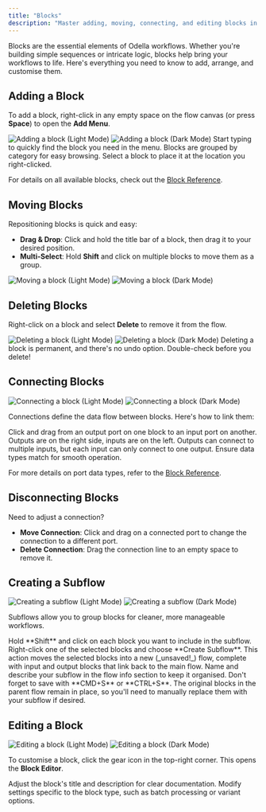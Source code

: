 ```yaml
---
title: "Blocks"
description: "Master adding, moving, connecting, and editing blocks in Odella workflows"
---
```



Blocks are the essential elements of Odella workflows. Whether you're building simple sequences or intricate logic, blocks help bring your workflows to life. Here's everything you need to know to add, arrange, and customise them.

## Adding a Block

To add a block, right-click in any empty space on the flow canvas (or press **Space**) to open the **Add Menu**.

<Frame>
  <img src="/assets/block_add_light.gif" alt="Adding a block (Light Mode)" className="dark:hidden" />
  <img src="/assets/block_add_dark.gif" alt="Adding a block (Dark Mode)" className="hidden dark:block" />
</Frame>

<CardGroup cols={2}>
  <Card title="Search & Select">
    Start typing to quickly find the block you need in the menu.
  </Card>
  <Card title="Organised by Category">
    Blocks are grouped by category for easy browsing. Select a block to place it at the location you right-clicked.
  </Card>
</CardGroup>

For details on all available blocks, check out the [Block Reference](../../block-reference).

## Moving Blocks

Repositioning blocks is quick and easy:

- **Drag & Drop**: Click and hold the title bar of a block, then drag it to your desired position.
- **Multi-Select**: Hold **Shift** and click on multiple blocks to move them as a group.

<Frame>
  <img src="/assets/block_move_light.gif" alt="Moving a block (Light Mode)" className="block dark:hidden" />
  <img src="/assets/block_move_dark.gif" alt="Moving a block (Dark Mode)" className="hidden dark:block" />
</Frame>

## Deleting Blocks

Right-click on a block and select **Delete** to remove it from the flow.
<Frame>
  <img src="/assets/block_delete_light.gif" alt="Deleting a block (Light Mode)" className="block dark:hidden" />
  <img src="/assets/block_delete_dark.gif" alt="Deleting a block (Dark Mode)" className="hidden dark:block" />
</Frame>

<Callout type="warning">
  Deleting a block is permanent, and there's no undo option. Double-check before you delete!
</Callout>

## Connecting Blocks

<Frame>
  <img src="/assets/block_connect_light.gif" alt="Connecting a block (Light Mode)" className="block dark:hidden" />
  <img src="/assets/block_connect_dark.gif" alt="Connecting a block (Dark Mode)" className="hidden dark:block" />
</Frame>

Connections define the data flow between blocks. Here's how to link them:

<CardGroup cols={2}>
  <Card title="Create Connections">
    Click and drag from an output port on one block to an input port on another. Outputs are on the right side, inputs are on the left.
  </Card>
  <Card title="Port Rules">
    Outputs can connect to multiple inputs, but each input can only connect to one output. Ensure data types match for smooth operation.
  </Card>
</CardGroup>

For more details on port data types, refer to the [Block Reference](../../block-reference).

## Disconnecting Blocks

Need to adjust a connection? 

- **Move Connection**: Click and drag on a connected port to change the connection to a different port.
- **Delete Connection**: Drag the connection line to an empty space to remove it.

## Creating a Subflow

<Frame>
  <img src="/assets/block_create_subflow_light.gif" alt="Creating a subflow (Light Mode)" className="block dark:hidden" />
  <img src="/assets/block_create_subflow_dark.gif" alt="Creating a subflow (Dark Mode)" className="hidden dark:block" />
</Frame>

Subflows allow you to group blocks for cleaner, more manageable workflows.

<Steps>
  <Step title="Select Blocks">
    Hold **Shift** and click on each block you want to include in the subflow.
  </Step>
  <Step title="Create Subflow">
    Right-click one of the selected blocks and choose **Create Subflow**. This action moves the selected blocks into a new (_unsaved!_) flow, complete with input and output blocks that link back to the main flow.
  </Step>
</Steps>

<Tip>
  Name and describe your subflow in the flow info section to keep it organised. Don't forget to save with **CMD+S** or **CTRL+S**.
</Tip>

<Note>
  The original blocks in the parent flow remain in place, so you'll need to manually replace them with your subflow if desired.
</Note>

## Editing a Block

<Frame>
  <img src="/assets/block_edit_light.gif" alt="Editing a block (Light Mode)" className="block dark:hidden" />
  <img src="/assets/block_edit_dark.gif" alt="Editing a block (Dark Mode)" className="hidden dark:block" />
</Frame>

To customise a block, click the gear icon in the top-right corner. This opens the **Block Editor**.

<CardGroup cols={2}>
  <Card title="Edit Block Details">
    Adjust the block's title and description for clear documentation.
  </Card>
  <Card title="Fine-Tune Settings">
    Modify settings specific to the block type, such as batch processing or variant options.
  </Card>
</CardGroup>